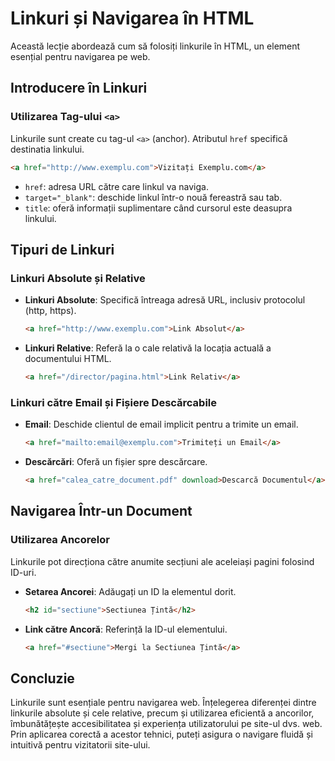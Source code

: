 # Linkuri și Navigarea în HTML

Această lecție abordează cum să folosiți linkurile în HTML, un element esențial pentru navigarea pe web.

## Introducere în Linkuri

### Utilizarea Tag-ului `<a>`

Linkurile sunt create cu tag-ul `<a>` (anchor). Atributul `href` specifică destinatia linkului.

```html copy
<a href="http://www.exemplu.com">Vizitați Exemplu.com</a>
```

- `href`: adresa URL către care linkul va naviga.
- `target="_blank"`: deschide linkul într-o nouă fereastră sau tab.
- `title`: oferă informații suplimentare când cursorul este deasupra linkului.

## Tipuri de Linkuri

### Linkuri Absolute și Relative

- **Linkuri Absolute**: Specifică întreaga adresă URL, inclusiv protocolul (http, https).

  ```html copy
  <a href="http://www.exemplu.com">Link Absolut</a>
  ```

- **Linkuri Relative**: Referă la o cale relativă la locația actuală a documentului HTML.

  ```html copy
  <a href="/director/pagina.html">Link Relativ</a>
  ```

### Linkuri către Email și Fișiere Descărcabile

- **Email**: Deschide clientul de email implicit pentru a trimite un email.

  ```html copy
  <a href="mailto:email@exemplu.com">Trimiteți un Email</a>
  ```

- **Descărcări**: Oferă un fișier spre descărcare.

  ```html copy
  <a href="calea_catre_document.pdf" download>Descarcă Documentul</a>
  ```

## Navigarea Într-un Document

### Utilizarea Ancorelor

Linkurile pot direcționa către anumite secțiuni ale aceleiași pagini folosind ID-uri.

- **Setarea Ancorei**: Adăugați un ID la elementul dorit.

  ```html copy
  <h2 id="sectiune">Sectiunea Țintă</h2>
  ```

- **Link către Ancoră**: Referință la ID-ul elementului.

  ```html copy
  <a href="#sectiune">Mergi la Sectiunea Țintă</a>
  ```

## Concluzie

Linkurile sunt esențiale pentru navigarea web. Înțelegerea diferenței dintre linkurile absolute și cele relative, precum și utilizarea eficientă a ancorilor, îmbunătățește accesibilitatea și experiența utilizatorului pe site-ul dvs. web. Prin aplicarea corectă a acestor tehnici, puteți asigura o navigare fluidă și intuitivă pentru vizitatorii site-ului.